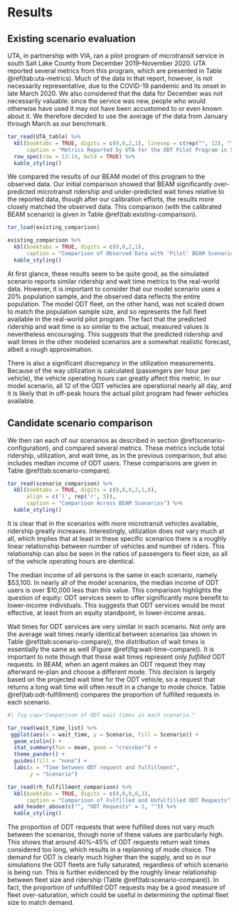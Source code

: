 # Results

## Existing scenario evaluation

UTA, in partnership with VIA, ran a pilot program of microtransit service in south Salt Lake County from December 2019--November 2020. UTA reported several metrics from this program, which are presented in Table \@ref(tab:uta-metrics). Much of the data in that report, however, is not necessarily representative, due to the COVID-19 pandemic and its onset in late March 2020. We also considered that the data for December was not necessarily valuable: since the service was new, people who would otherwise have used it may not have been accustomed to or even known about it. We therefore decided to use the average of the data from January through March as our benchmark.

```r
tar_read(UTA_table) %>%
  kbl(booktabs = TRUE, digits = c(0,0,2,1), linesep = c(rep("", 12), "\\addlinespace"),
      caption = "Metrics Reported by UTA for the ODT Pilot Program in Salt Lake County") %>%
  row_spec(row = 13:14, bold = TRUE) %>%
  kable_styling()
```

We compared the results of our BEAM model of this program to the observed data. Our initial comparison showed that BEAM significantly over-predicted microtransit ridership and under-predicted wait times relative to the reported data, though after our calibration efforts, the results more closely matched the observed data. This comparison (with the calibrated BEAM scenario) is given in Table \@ref(tab:existing-comparison).

```r
tar_load(existing_comparison)

existing_comparison %>%
  kbl(booktabs = TRUE, digits = c(0,0,2,1),
      caption = "Comparison of Observed Data with 'Pilot' BEAM Scenario") %>%
  kable_styling()
```

At first glance, these results seem to be quite good, as the simulated scenario reports similar ridership and wait time metrics to the real-world data. However, it is important to consider that our model scenario uses a 20% population sample, and the observed data reflects the entire population. The model ODT fleet, on the other hand, was not scaled down to match the population sample size, and so represents the full fleet available in the real-world pilot program. The fact that the predicted ridership and wait time is so similar to the actual, measured values is nevertheless encouraging. This suggests that the predicted ridership and wait times in the other modeled scenarios are a somewhat realistic forecast, albeit a rough approximation.

There is also a significant discrepancy in the utilization measurements. Because of the way utilization is calculated (passengers per hour per vehicle), the vehicle operating hours can greatly affect this metric. In our model scenario, all 12 of the ODT vehicles are operational nearly all day, and it is likely that in off-peak hours the actual pilot program had fewer vehicles available.
<!-- If operating hours are taken to be only time that the ODT vehicles are in motion, then our modeled utilization becomes **TODO:** calculate this number. -->

## Candidate scenario comparison

We then ran each of our scenarios as described in section \@ref(scenario-configuration), and compared several metrics. These metrics include total ridership, utilization, and wait time, as in the previous comparison, but also includes median income of ODT users. These comparisons are given in Table \@ref(tab:scenario-compare).

```r
tar_read(scenario_comparison) %>% 
  kbl(booktabs = TRUE, digits = c(0,0,0,2,1,0),
      align = c('l', rep('r', 5)),
      caption = "Comparison Across BEAM Scenarios") %>% 
  kable_styling()
```

It is clear that in the scenarios with more microtransit vehicles available, ridership greatly increases. Interestingly, utilization does not vary much at all, which implies that at least in these specific scenarios there is a roughly linear relationship between number of vehicles and number of riders. This relationship can also be seen in the ratios of passengers to fleet size, as all of the vehicle operating hours are identical.

The median income of all persons is the same in each scenario, namely \$53,100. In nearly all of the model scenarios, the median income of ODT users is over \$10,000 less than this value. This comparison highlights the question of equity: ODT services seem to offer significantly more benefit to lower-income individuals. This suggests that ODT services would be most effective, at least from an equity standpoint, in lower-income areas.

Wait times for ODT services are very similar in each scenario. Not only are the average wait times nearly identical between scenarios (as shown in Table \@ref(tab:scenario-compare)), the distribution of wait times is essentially the same as well (Figure \@ref(fig:wait-time-compare)). It is important to note though that these wait times represent only _fulfilled_ ODT requests. In BEAM, when an agent makes an ODT request they may afterward re-plan and choose a different mode. This decision is largely based on the projected wait time for the ODT vehicle, so a request that returns a long wait time will often result in a change to mode choice. Table \@ref(tab:odt-fulfillment) compares the proportion of fulfilled requests in each scenario.

```r
#| fig.cap="Comparison of ODT wait times in each scenario."

tar_read(wait_time_list) %>% 
 ggplot(aes(x = wait_time, y = Scenario, fill = Scenario)) +
  geom_violin() +
  stat_summary(fun = mean, geom = "crossbar") +
  theme_pander() +
  guides(fill = "none") +
  labs(x = "Time between ODT request and fulfillment",
       y = "Scenario")
```

```r
tar_read(rh_fulfillment_comparison) %>%
  kbl(booktabs = TRUE, digits = c(0,0,0,0,3),
      caption = "Comparison of Fulfilled and Unfulfilled ODT Requests") %>%
  add_header_above(c("", "ODT Requests" = 3, "")) %>% 
  kable_styling()
```

The proportion of ODT requests that were fulfilled does not vary much between the scenarios, though none of these values are particularly high. This shows that around 40%--45% of ODT requests return wait times considered too long, which results in a replanning of mode choice. The demand for ODT is clearly much higher than the supply, and so in our simulations the ODT fleets are fully saturated, regardless of which scenario is being run. This is further evidenced by the roughly linear relationship between fleet size and ridership (Table \@ref(tab:scenario-compare)). In fact, the proportion of unfulfilled ODT requests may be a good measure of fleet over-saturation, which could be useful in determining the optimal fleet size to match demand.
